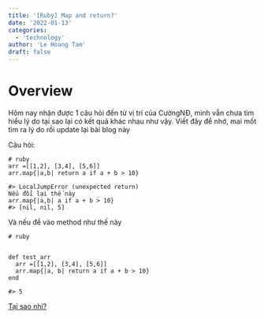 ```yaml
---
title: '[Ruby] Map and return?'
date: '2022-01-13'
categories:
  - 'technology'
author: 'Le Hoang Tam'
draft: false
---
```


# Overview

<TOCInline toc={props.toc} exclude="Overview" toHeading={2} />
Hôm nay nhận được 1 câu hỏi đến từ vị trí của CườngNĐ, mình vẫn chưa tìm hiểu lý do tại sao lại có kết
quả khác nhau như vậy. Viết đây để nhớ, mai mốt tìm ra lý do rồi update lại bài blog này

Câu hỏi:

```
# ruby
arr =[[1,2], [3,4], [5,6]]
arr.map{|a,b| return a if a + b > 10}

#> LocalJumpError (unexpected return)
Nếu đổi lại thế này
arr.map{|a,b| a if a + b > 10}
#> [nil, nil, 5]
```

Và nếu để vào method như thế này

```
# ruby


def test_arr
  arr =[[1,2], [3,4], [5,6]]
  arr.map{|a, b| return a if a + b > 10}
end

#> 5
```

[Tại sao nhỉ?
](https://makandracards.com/makandra/46939-ruby-a-small-summary-of-what-return-break-and-next-means-for-blocks#section-return-within-a-block)
